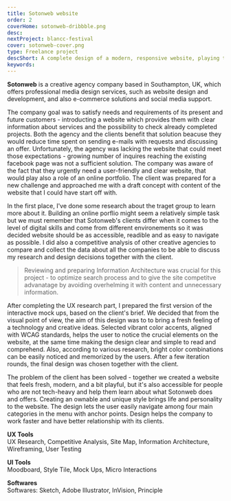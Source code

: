 ```yaml
---
title: Sotonweb website
order: 2
coverHome: sotonweb-dribbble.png
desc:
nextProject: blancc-festival
cover: sotonweb-cover.png
type: Freelance project
descShort: A complete design of a modern, responsive website, playing the role of online porfolio
keywords:
---
```


<Section title="Introduction">

**Sotonweb** is a creative agency company based in Southampton, UK, which offers professional media design services, such as website design and development, and also e-commerce solutions and social media support.

</Section>

<Section title="Problem statement">

The company goal was to satisfy needs and requirements of its present and future customers - introducting a website which provides them with clear information about services and the possibility to check already completed projects. Both the agency and the clients benefit that solution beacuse they would reduce time spent on sending e-mails with requests and discussing an offer. Unfortunately, the agency was lacking the website that could meet those expectations - growing number of inquires reaching the existing facebook page was not a sufficient solution. The company was aware of the fact that they urgently need a user-friendly and clear website, that would play also a role of an online portfolio. The client was prepared for a new challenge and approached me with a draft concept with content of the website that I could have start off with.

</Section>

<Steps
    title1="Challenge"
    content1="To design not just the digital product itself, but the best possible customers experiences."
    title2="Limitations"
    content2="Site should load fast hence any large images or interactions must be kept with moderation."
    title3="Result"
    content3="A responsive, complete design of a website & portfolio."
/>

<Section title="UX Research">

In the first place, I've done some research about the traget group to learn more about it. Building an online porflio might seem a relatively simple task but we must remember that Sotonweb's clients differ when it comes to the level of digital skills and come from different environements so it was decided website should be as accessible, readible and as easy to navigate as possible. I did also a competitive analysis of other creative agencies to compare and collect the data about all the companies to be able to discuss my research and design decisions together with the client.

</Section>

> Reviewing and preparing Information Architecture was crucial for this project - to optimize search process and to give the site competitve advanatage by avoiding overhelming it with content and unnecessary information.

<Section title="Project">

After completing the UX research part, I prepared the first version of the interactive mock ups, based on the client's brief. We decided that from the visual point of view, the aim of this design was to to bring a fresh feeling of a technology and creative ideas. Selected vibrant color accents, aligned with WCAG standards, helps the user to notice the crucial elements on the website, at the same time making the design clear and simple to read and comprehend. Also, according to various research, bright color combinations can be easily noticed and memorized by the users. After a few iteration rounds, the final design was chosen together with the client.

</Section>

<Section
    title="Style tile"
    img="sotonweb-style-tile.png"
    altImg="Style tile Sotonweb"
/>

<Prototype
    title="Desktop design"
    img="sotonweb-home-full.png"
    altImg="Desktop screens Sotonweb"
    video="https://www.youtube.com/embed/q5O80zHXxRE"
    shadow
/>

<Prototype
    title="Mobile design"
    img="m-sotonweb-dribbble.png"
    altImg="Mobile screens Sotonweb"
    video="https://www.youtube.com/embed/I6fkrzamMto"
/>

<Section title="Overview">

The problem of the client has been solved - together we created a website that feels fresh, modern, and a bit playful, but it's also accessible for people who are not tech-heavy and help them learn about what Sotonweb does and offers. Creating an ownable and unique style brings life and personality to the website. The design lets the user easily navigate among four main categories in the menu with anchor points. Design helps the company to work faster and have better relationship with its clients.

**UX Tools**  
UX Research, Competitive Analysis, Site Map, Information Architecture, Wireframing, User Testing

**UI Tools**  
Moodboard, Style Tile, Mock Ups, Micro Interactions

**Softwares**  
Softwares: Sketch, Adobe Illustrator, InVision, Principle

</Section>
